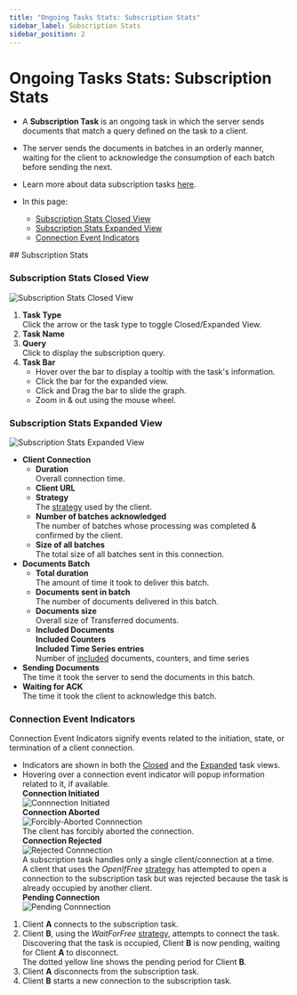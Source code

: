 ```yaml
---
title: "Ongoing Tasks Stats: Subscription Stats"
sidebar_label: Subscription Stats
sidebar_position: 2
---
```



# Ongoing Tasks Stats: Subscription Stats
<Admonition type="note" title="Note">

* A **Subscription Task** is an ongoing task in which the server sends documents that match a query defined on 
  the task to a client.  
* The server sends the documents in batches in an orderly manner, waiting for the client to acknowledge the 
  consumption of each batch before sending the next.  
* Learn more about data subscription tasks [here](../../../../studio/database/tasks/ongoing-tasks/subscription-task).  

* In this page:  
   * [Subscription Stats Closed View](../../../../studio/database/stats/ongoing-tasks-stats/subscription-stats#subscription-stats-closed-view)  
   * [Subscription Stats Expanded View](../../../../studio/database/stats/ongoing-tasks-stats/subscription-stats#subscription-stats-expanded-view)  
   * [Connection Event Indicators](../../../../studio/database/stats/ongoing-tasks-stats/subscription-stats#connection-event-indicators)  

</Admonition>
## Subscription Stats

### Subscription Stats Closed View

![Subscription Stats Closed View](./assets/stats-view-11-data-subscription-closed-view.png)

1. **Task Type**  
   Click the arrow or the task type to toggle Closed/Expanded View.  
2. **Task Name**  
3. **Query**  
   Click to display the subscription query.  
4. **Task Bar**  
    * Hover over the bar to display a tooltip with the task's information.  
    * Click the bar for the expanded view.  
    * Click and Drag the bar to slide the graph.  
    * Zoom in & out using the mouse wheel.  
### Subscription Stats Expanded View

![Subscription Stats Expanded View](./assets/stats-view-12-data-subscription-expanded-view.png)

* **Client Connection**  
   * **Duration**  
     Overall connection time.  
   * **Client URL**  
   * **Strategy**  
     The [strategy](../../../../client-api/data-subscriptions/consumption/how-to-consume-data-subscription#worker-interplay) used by the client.  
   * **Number of batches acknowledged**  
     The number of batches whose processing was completed & confirmed by the client.  
   * **Size of all batches**  
     The total size of all batches sent in this connection.  
* **Documents Batch**  
   * **Total duration**  
     The amount of time it took to deliver this batch.  
   * **Documents sent in batch**  
     The number of documents delivered in this batch.  
   * **Documents size**  
     Overall size of Transferred documents.  
   * **Included Documents**  
     **Included Counters**  
     **Included Time Series entries**  
     Number of [included](../../../../client-api/data-subscriptions/creation/examples#create-subscription-with-include-statement) 
     documents, counters, and time series  
* **Sending Documents**  
  The time it took the server to send the documents in this batch.  
* **Waiting for ACK**  
  The time it took the client to acknowledge this batch.  
### Connection Event Indicators

Connection Event Indicators signify events related to the initiation, state, 
or termination of a client connection.  

* Indicators are shown in both the [Closed](../../../../studio/database/stats/ongoing-tasks-stats/overview#task-rulers-closed-view) 
  and the [Expanded](../../../../studio/database/stats/ongoing-tasks-stats/overview#task-rulers-expanded-view) 
  task views.  
* Hovering over a connection event indicator will popup information related to it, if available.  
**Connection Initiated**  
![Connnection Initiated](./assets/stats-view-connection-initiated.png)  
**Connection Aborted**  
![Forcibly-Aborted Connnection](./assets/stats-view-forcibly-aborted-connection.png)  
The client has forcibly aborted the connection.  
**Connection Rejected**  
![Rejected Connnection](./assets/stats-view-rejected-connection.png)  
A subscription task handles only a single client/connection at a time.  
A client that uses the *OpenIfFree* [strategy](../../../../client-api/data-subscriptions/consumption/how-to-consume-data-subscription#worker-interplay) 
has attempted to open a connection to the subscription task but was rejected 
because the task is already occupied by another client.  
**Pending Connection**  
![Pending Connnection](./assets/stats-view-pending-connection.png)  
  
1. Client **A** connects to the subscription task.  
2. Client **B**, using the *WaitForFree* [strategy](../../../../client-api/data-subscriptions/consumption/how-to-consume-data-subscription#worker-interplay), 
   attempts to connect the task.  
   Discovering that the task is occupied, Client **B** is now pending, 
   waiting for Client **A** to disconnect.  
   The dotted yellow line shows the pending period for Client **B**.  
3. Client **A** disconnects from the subscription task.  
4. Client **B** starts a new connection to the subscription task.  




